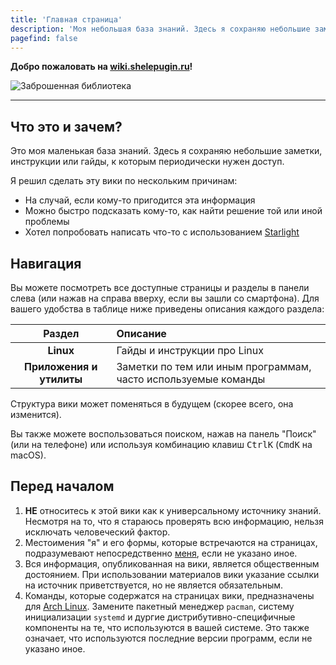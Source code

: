 ```yaml
---
title: 'Главная страница'
description: 'Моя небольшая база знаний. Здесь я сохраняю небольшие заметки, инструкции или гайды, к которым периодически нужен доступ.'
pagefind: false
---
```



**Добро пожаловать на [wiki.shelepugin.ru](https://wiki.shelepugin.ru)!**

<Image src={library} alt="Заброшенная библиотека" loading="eager" />

---

## Что это и зачем?

Это моя маленькая база знаний. Здесь я сохраняю небольшие заметки, инструкции
или гайды, к которым периодически нужен доступ.

Я решил сделать эту вики по нескольким причинам:

-   На случай, если кому-то пригодится эта информация
-   Можно быстро подсказать кому-то, как найти решение той или иной проблемы
-   Хотел попробовать написать что-то с использованием
    [Starlight](https://starlight.astro.build/ru/)

## Навигация

Вы можете посмотреть все доступные страницы и разделы в панели слева
(или нажав на <Icon name="bars" class="icon-example"/> справа вверху, если вы зашли со смартфона).
Для вашего удобства в таблице ниже приведены описания каждого раздела:

|          Раздел          | Описание                                                       |
| :----------------------: | :------------------------------------------------------------- |
|        **Linux**         | Гайды и инструкции про Linux                                   |
| **Приложения и утилиты** | Заметки по тем или иным программам, часто используемые команды |

Структура вики может поменяться в будущем (скорее всего, она изменится).

Вы также можете воспользоваться поиском, нажав на панель "Поиск" (или <Icon name="magnifier" class="icon-example"/> на телефоне)
или используя комбинацию клавиш <kbd>Ctrl</kbd><kbd>K</kbd> (<kbd>Cmd</kbd><kbd>K</kbd> на macOS).

## Перед началом

1.  **НЕ** относитесь к этой вики как к универсальному источнику знаний. Несмотря
    на то, что я стараюсь проверять всю информацию, нельзя исключать человеческий
    фактор.
2.  Местоимения "я" и его формы, которые встречаются на страницах,
    подразумевают непосредственно [меня](https://shelepugin.ru), если не указано
    иное.
3.  Вся информация, опубликованная на вики, является общественным достоянием.
    При использовании материалов вики указание ссылки на источник
    приветствуется, но не является обязательным.
4.  Команды, которые содержатся на страницах вики, предназначены для [Arch
    Linux](https://archlinux.org/). Замените пакетный менеджер `pacman`, систему
    инициализации `systemd` и дургие дистрибутивно-специфичные компоненты на те,
    что используются в вашей системе. Это также означает, что используются
    последние версии программ, если не указано иное.
